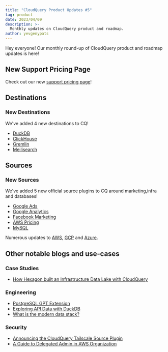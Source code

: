 ```yaml
---
title: "CloudQuery Product Updates #5"
tag: product
date: 2023/04/09
description: >-
  Monthly updates on CloudQuery product and roadmap.
author: yevgenypats
---
```



<BlogHeader/>

Hey everyone! Our monthly round-up of CloudQuery product and roadmap updates is here!

## New Support Pricing Page

Check out our new [support pricing page](/pricing)!

## Destinations

### New Destinations

We've added 4 new destinations to CQ!

* [DuckDB](/docs/plugins/destinations/duckdb/overview)
* [ClickHouse](/docs/plugins/destinations/clickhouse/overview)
* [Gremlin](/docs/plugins/destinations/gremlin/overview)
* [Meilisearch](/docs/plugins/destinations/meilisearch/overview)

## Sources

### New Sources

We've added 5 new official source plugins to CQ around marketing,infra and databases!

* [Google Ads](/docs/plugins/sources/googleads/overview)
* [Google Analytics](/docs/plugins/sources/googleanalytics/overview)
* [Facebook Marketing](/docs/plugins/sources/facebookmarketing/overview)
* [AWS Pricing](/docs/plugins/sources/awspricing/overview)
* [MySQL](/docs/plugins/sources/mysql/overview)

Numerous updates to [AWS](https://github.com/cloudquery/cloudquery/blob/6343cc6c7e699410e0629e44f4e3f7a0a4e3e809/plugins/source/aws/CHANGELOG.md), [GCP](https://github.com/cloudquery/cloudquery/blob/6343cc6c7e699410e0629e44f4e3f7a0a4e3e809/plugins/source/gcp/CHANGELOG.md) and [Azure](https://github.com/cloudquery/cloudquery/blob/6343cc6c7e699410e0629e44f4e3f7a0a4e3e809/plugins/source/azure/CHANGELOG.md).

## Other notable blogs and use-cases

### Case Studies

- [How Hexagon built an Infrastructure Data Lake with CloudQuery](/blog/how-hexagon-built-an-infrastructure-data-lake)

### Engineering

- [PostgreSQL GPT Extension](https://github.com/cloudquery/pg_gpt)
- [Exploring API Data with DuckDB](/blog/exploring-api-data-with-duckdb)
- [What is the modern data stack?](/blog/what-is-the-modern-data-stack)

### Security

- [Announcing the CloudQuery Tailscale Source Plugin](/blog/cloudquery_tailscale)
- [A Guide to Delegated Admin in AWS Organization](/blog/guide-aws-org-delegation)

